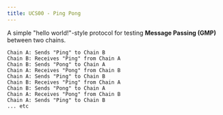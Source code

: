 ```yaml
---
title: UCS00 - Ping Pong
---
```


A simple "hello world!"-style protocol for testing **Message Passing (GMP)** between two chains.

```
Chain A: Sends "Ping" to Chain B
Chain B: Receives "Ping" from Chain A
Chain B: Sends "Pong" to Chain A
Chain A: Receives "Pong" from Chain B
Chain A: Sends "Ping" to Chain B
Chain B: Receives "Ping" from Chain A
Chain B: Sends "Pong" to Chain A
Chain A: Receives "Pong" from Chain B
Chain A: Sends "Ping" to Chain B
... etc
```



<LinkCard title="UCS00 - EVM reference implementation" description="Canonical UCS00 implementation in Solidity" href="https://github.com/unionlabs/union/blob/main/evm/contracts/apps/ucs/00-pingpong/PingPong.sol" />

<LinkCard title="UCS00 - CosmWasm reference implementation" description="Canonical UCS00 implementation in Rust" href="https://github.com/unionlabs/union/tree/main/cosmwasm/ucs00-pingpong" />

